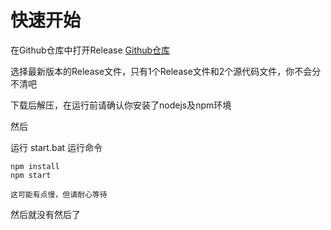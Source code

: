 
# 快速开始

在Github仓库中打开Release
[Github仓库](https://github.com/lixiny93/SB-Chat)

选择最新版本的Release文件，只有1个Release文件和2个源代码文件，你不会分不清吧

下载后解压，在运行前请确认你安装了nodejs及npm环境

然后

<Tabs groupId="operating-systems">
  <TabItem value="win" label="Windows">运行 start.bat</TabItem>
  <TabItem value="mac" label="其他系统">
    运行命令

    npm install
    npm start

    这可能有点慢，但请耐心等待
  </TabItem>
</Tabs>

然后就没有然后了
